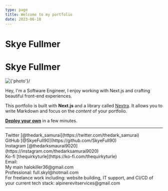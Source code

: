 ```yaml
---
type: page
title: Welcome to my portfolio
date: 2023-06-18
---
```


# Skye Fullmer

<h1>Skye Fullmer</h1>
<Image 
  src="/images/IMG_20211105_223720_412.jpg"
  width={200}
  height={200}
  alt={'photo'}/>

Hey, I'm a Software Engineer, I enjoy working with Next.js and crafting beautiful front-end experiences.

This portfolio is built with **Next.js** and a library called [Nextra](https://nextra.vercel.app/). It allows you to write Markdown and focus on the _content_ of your portfolio.

[**Deploy your own**](https://vercel.com/new/clone?repository-url=https://github.com/vercel/next.js/tree/canary/examples/blog&project-name=portfolio&repository-name=portfolio) in a few minutes.

---

<div>
  Twitter [@thedark_samurai](https://twitter.com/thedark_samurai)
  <br />
  GitHub [@SkyeFull90](https://github.com/SkyeFull90)
  <br />
  Instagram [@thedarksmaurai9020](https://instagram.com/thedarksamurai9020)
  <br />
  Ko-fi [thequirkyturle](https://ko-fi.com/thequirkyturle)
  <br />
  Email:
  <br />
    My main halokiller36@gmail.com
    <br />
    Professional: full.skyl@hotmail.com
    <br />
    For freelance work including: website building, IT support, and CI/CD of your current tech stack: alpinerevitservices@gmail.com
</div>
